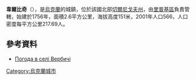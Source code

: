 {{coord|51|43|10|N|31|10|1|E|scale:100000|display=title}}

'''韋爾比奇'''（{{lang-uk|Вербичі}}），是[[烏克蘭|烏克蘭]]的城鎮，位於該國北部[[切爾尼戈夫州|切爾尼戈夫州]]，由[[里普基區|里普基區]]負責管轄，始建於1756年，面積2.6平方公里，海拔高度151米，2001年人口566，人口密度每平方公里217.69人。

==參考資料==
* [http://weather.in.ua/ua/chernigovskaja/3074 Погода в селі Вербичі] {{Wayback|url=http://weather.in.ua/ua/chernigovskaja/3074 |date=20160305081127 }}

{{Ukraine-geo-stub}}
[[Category:烏克蘭城市|Category:烏克蘭城市]]
